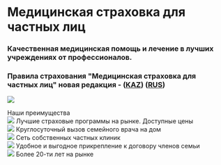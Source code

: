 <div class="mx-auto max-w-4xl py-10">

# Медицинская страховка для частных лиц

### Качественная медицинская помощь и лечение в лучших учреждениях от профессионалов.

### Правила страхования "Медицинская страховка для частных лиц" новая редакция - ([KAZ](https://www.nsk.kz/media/rules/%D0%A1%D1%8B%D1%80%D2%9B%D0%B0%D1%82%D1%82%D0%B0%D0%BD%D1%83%20%D0%B6%D0%B0%D2%93%D0%B4%D0%B0%D0%B9%D1%8B%D0%BD%D0%B4%D0%B0%20%D0%B5%D1%80%D1%96%D0%BA%D1%82%D1%96%20%D1%81%D0%B0%D2%9B%D1%82%D0%B0%D0%BD%D0%B4%D1%8B%D1%80%D1%83%20%D0%B5%D1%80%D0%B5%D0%B6%D0%B5%D0%BB%D0%B5%D1%80%D1%96%20KAZ_1693216671.pdf)) ([RUS](https://www.nsk.kz/media/rules/%D0%9F%D1%80%D0%B0%D0%B2%D0%B8%D0%BB%D0%B0%20%D0%B4%D0%BE%D0%B1%D1%80%D0%BE%D0%B2%D0%BE%D0%BB%D1%8C%D0%BD%D0%BE%D0%B3%D0%BE%20%D1%81%D1%82%D1%80%D0%B0%D1%85%D0%BE%D0%B2%D0%B0%D0%BD%D0%B8%D1%8F%20%D0%BD%D0%B0%20%D1%81%D0%BB%D1%83%D1%87%D0%B0%D0%B9%20%D0%B1%D0%BE%D0%BB%D0%B5%D0%B7%D0%BD%D0%B8%20%D0%B4%D0%BB%D1%8F%20%D1%87%D0%B0%D1%81%D1%82%D0%BD%D1%8B%D1%85%20%D0%BB%D0%B8%D1%86%20RUS_1685939481.pdf))

![](https://www.nsk.kz/media/products/wt/1487073617ummnd.jpg)

<div class="mt-10 text-center text-4xl font-bold">Наши преимущества</div>

<div class="mt-10 flex flex-wrap justify-around gap-4">

<div class="w-1/4 text-center">
  <img
    class="mx-auto"
    src="https://www.nsk.kz/media/product_benefits/l8/1481216581i4x6w.svg"
  />
  Лучшие страховые программы на рынке. Доступные цены
</div>

<div class="w-1/4 text-center">
  <img
    class="mx-auto"
    src="https://www.nsk.kz/media/product_benefits/vo/14812166145s4j7.svg"
  />
  Круглосуточный вызов семейного врача на дом
</div>

<div class="w-1/4 text-center">
  <img
    class="mx-auto"
    src="https://www.nsk.kz/media/product_benefits/53/1481216626bwpdv.svg"
  />
  Сеть собственных частных клиник
</div>

<div class="w-1/4 text-center">
  <img
    class="mx-auto"
    src="https://www.nsk.kz/media/product_benefits/dj/1481216639nutd0.svg"
  />
  Удобное и выгодное прикрепление к договору членов семьи
</div>

<div class="w-1/4 text-center">
  <img
    class="mx-auto"
    src="https://www.nsk.kz/media/product_benefits/ly/1481216656gsuav.svg"
  />
  Более 20-ти лет на рынке
</div>

</div>
</div>

